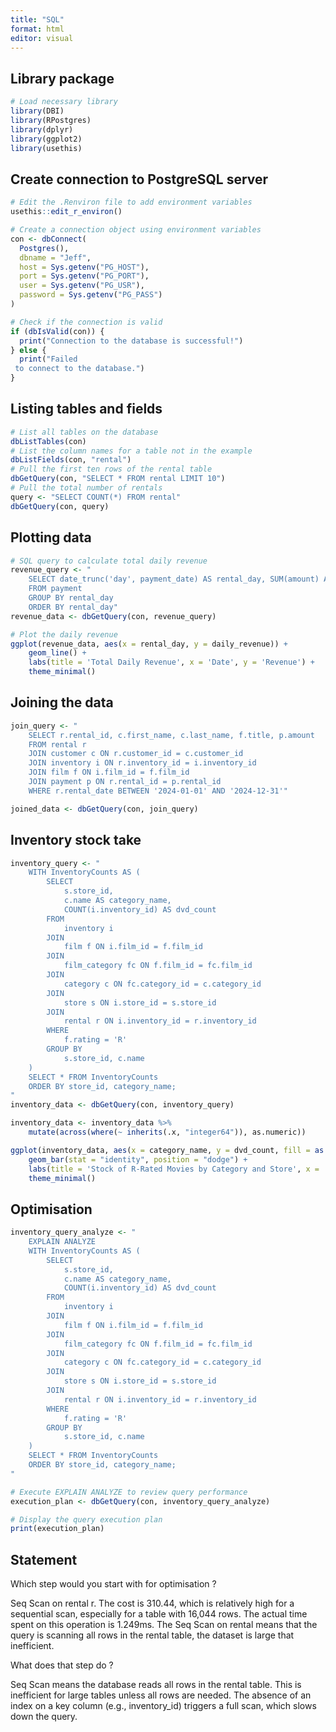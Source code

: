 ```yaml
---
title: "SQL"
format: html
editor: visual
---
```


## Library package

```r
# Load necessary library
library(DBI)
library(RPostgres)
library(dplyr)
library(ggplot2)
library(usethis)

```

## Create connection to PostgreSQL server

```r
# Edit the .Renviron file to add environment variables
usethis::edit_r_environ()

# Create a connection object using environment variables
con <- dbConnect(
  Postgres(),
  dbname = "Jeff",
  host = Sys.getenv("PG_HOST"),
  port = Sys.getenv("PG_PORT"),
  user = Sys.getenv("PG_USR"),
  password = Sys.getenv("PG_PASS")
)

# Check if the connection is valid
if (dbIsValid(con)) {
  print("Connection to the database is successful!")
} else {
  print("Failed
 to connect to the database.")
}

```

## Listing tables and fields

```r
# List all tables on the database
dbListTables(con)
# List the column names for a table not in the example
dbListFields(con, "rental")
# Pull the first ten rows of the rental table
dbGetQuery(con, "SELECT * FROM rental LIMIT 10")
# Pull the total number of rentals
query <- "SELECT COUNT(*) FROM rental"
dbGetQuery(con, query)
```

##  Plotting data

```r
# SQL query to calculate total daily revenue
revenue_query <- "
    SELECT date_trunc('day', payment_date) AS rental_day, SUM(amount) AS daily_revenue
    FROM payment
    GROUP BY rental_day
    ORDER BY rental_day"
revenue_data <- dbGetQuery(con, revenue_query)

# Plot the daily revenue
ggplot(revenue_data, aes(x = rental_day, y = daily_revenue)) +
    geom_line() +
    labs(title = 'Total Daily Revenue', x = 'Date', y = 'Revenue') +
    theme_minimal()

```

## Joining the data

```r
join_query <- "
    SELECT r.rental_id, c.first_name, c.last_name, f.title, p.amount
    FROM rental r
    JOIN customer c ON r.customer_id = c.customer_id
    JOIN inventory i ON r.inventory_id = i.inventory_id
    JOIN film f ON i.film_id = f.film_id
    JOIN payment p ON r.rental_id = p.rental_id
    WHERE r.rental_date BETWEEN '2024-01-01' AND '2024-12-31'"

joined_data <- dbGetQuery(con, join_query)

```

## Inventory stock take

```r
inventory_query <- "
    WITH InventoryCounts AS (
        SELECT
            s.store_id,
            c.name AS category_name,
            COUNT(i.inventory_id) AS dvd_count
        FROM
            inventory i
        JOIN
            film f ON i.film_id = f.film_id
        JOIN
            film_category fc ON f.film_id = fc.film_id
        JOIN
            category c ON fc.category_id = c.category_id
        JOIN
            store s ON i.store_id = s.store_id
        JOIN
            rental r ON i.inventory_id = r.inventory_id
        WHERE
            f.rating = 'R'
        GROUP BY
            s.store_id, c.name
    )
    SELECT * FROM InventoryCounts
    ORDER BY store_id, category_name;
"
inventory_data <- dbGetQuery(con, inventory_query)

inventory_data <- inventory_data %>%
    mutate(across(where(~ inherits(.x, "integer64")), as.numeric))

ggplot(inventory_data, aes(x = category_name, y = dvd_count, fill = as.factor(store_id))) +
    geom_bar(stat = "identity", position = "dodge") +
    labs(title = 'Stock of R-Rated Movies by Category and Store', x = 'Movie Category', y = 'Number of DVDs') +
    theme_minimal()
```

## Optimisation

```r
inventory_query_analyze <- "
    EXPLAIN ANALYZE
    WITH InventoryCounts AS (
        SELECT
            s.store_id,
            c.name AS category_name,
            COUNT(i.inventory_id) AS dvd_count
        FROM
            inventory i
        JOIN
            film f ON i.film_id = f.film_id
        JOIN
            film_category fc ON f.film_id = fc.film_id
        JOIN
            category c ON fc.category_id = c.category_id
        JOIN
            store s ON i.store_id = s.store_id
        JOIN
            rental r ON i.inventory_id = r.inventory_id
        WHERE
            f.rating = 'R'
        GROUP BY
            s.store_id, c.name
    )
    SELECT * FROM InventoryCounts
    ORDER BY store_id, category_name;
"

# Execute EXPLAIN ANALYZE to review query performance
execution_plan <- dbGetQuery(con, inventory_query_analyze)

# Display the query execution plan
print(execution_plan)

```

## Statement

Which step would you start with for optimisation ?

Seq Scan on rental r. The cost is 310.44, which is relatively high for a sequential scan, especially for a table with 16,044 rows. The actual time spent on this operation is 1.249ms. The Seq Scan on rental means that the query is scanning all rows in the rental table, the dataset is large that inefficient.

What does that step do ?

Seq Scan means the database reads all rows in the rental table. This is inefficient for large tables unless all rows are needed. The absence of an index on a key column (e.g., inventory_id) triggers a full scan, which slows down the query.
